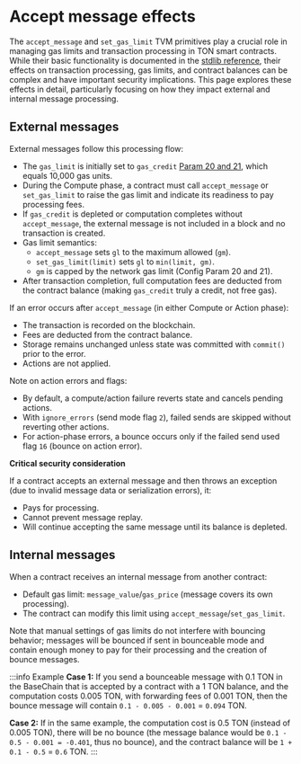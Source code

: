 
# Accept message effects

The `accept_message` and `set_gas_limit` TVM primitives play a crucial role in managing gas limits and transaction processing in TON smart contracts. While their basic functionality is documented in the [stdlib reference](/v3/documentation/smart-contracts/func/docs/stdlib#accept_message), their effects on transaction processing, gas limits, and contract balances can be complex and have important security implications. This page explores these effects in detail, particularly focusing on how they impact external and internal message processing.

## External messages

External messages follow this processing flow:
- The `gas_limit` is initially set to `gas_credit` [Param 20 and 21](/v3/documentation/network/configs/blockchain-configs#param-20-and-21), which equals 10,000 gas units.
- During the Compute phase, a contract must call `accept_message` or `set_gas_limit` to raise the gas limit and indicate its readiness to pay processing fees.
- If `gas_credit` is depleted or computation completes without `accept_message`, the external message is not included in a block and no transaction is created.
- Gas limit semantics:
  - `accept_message` sets `gl` to the maximum allowed (`gm`).
  - `set_gas_limit(limit)` sets `gl` to `min(limit, gm)`.
  - `gm` is capped by the network gas limit (Config Param 20 and 21).
- After transaction completion, full computation fees are deducted from the contract balance (making `gas_credit` truly a credit, not free gas).


If an error occurs after `accept_message` (in either Compute or Action phase):
- The transaction is recorded on the blockchain.
- Fees are deducted from the contract balance.
- Storage remains unchanged unless state was committed with `commit()` prior to the error.
- Actions are not applied.

Note on action errors and flags:
- By default, a compute/action failure reverts state and cancels pending actions.
- With `ignore_errors` (send mode flag `2`), failed sends are skipped without reverting other actions.
- For action-phase errors, a bounce occurs only if the failed send used flag `16` (bounce on action error).

**Critical security consideration**

If a contract accepts an external message and then throws an exception (due to invalid message data or serialization errors), it:
- Pays for processing.
- Cannot prevent message replay.
- Will continue accepting the same message until its balance is depleted.

## Internal messages

When a contract receives an internal message from another contract:
- Default gas limit: `message_value`/`gas_price` (message covers its own processing).
- The contract can modify this limit using `accept_message`/`set_gas_limit`.

Note that manual settings of gas limits do not interfere with bouncing behavior; messages will be bounced if sent in bounceable mode and contain enough money to pay for their processing and the creation of bounce messages.

:::info Example
**Case 1:**
If you send a bounceable message with 0.1 TON in the BaseChain that is accepted by a contract with a 1 TON balance, and the computation costs 0.005 TON, with forwarding fees of 0.001 TON, then the bounce message will contain `0.1 - 0.005 - 0.001` = `0.094` TON.

**Case 2:**
If in the same example, the computation cost is 0.5 TON (instead of 0.005 TON), there will be no bounce (the message balance would be `0.1 - 0.5 - 0.001 = -0.401`, thus no bounce), and the contract balance will be `1 + 0.1 - 0.5` = `0.6` TON.
:::

<Feedback />

